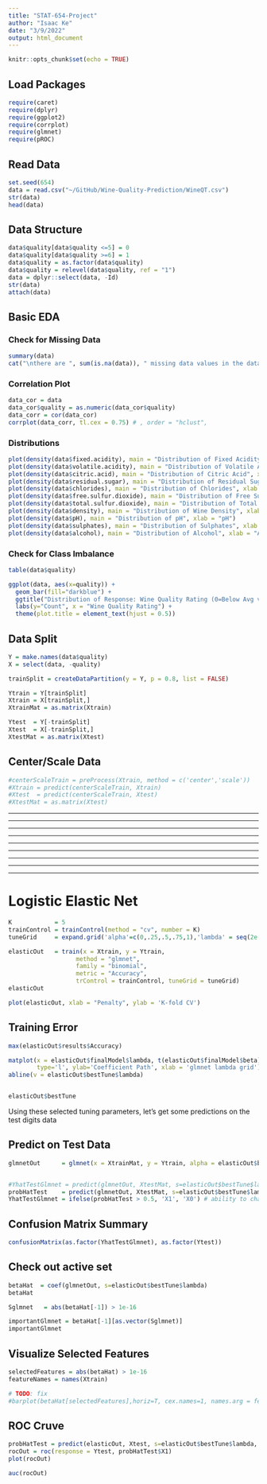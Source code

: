 ```yaml
---
title: "STAT-654-Project"
author: "Isaac Ke"
date: "3/9/2022"
output: html_document
---
```


```r
knitr::opts_chunk$set(echo = TRUE)

```

## Load Packages
```r
require(caret)
require(dplyr)
require(ggplot2)
require(corrplot)
require(glmnet)
require(pROC)
```

## Read Data
```r
set.seed(654)
data = read.csv("~/GitHub/Wine-Quality-Prediction/WineQT.csv")
str(data)
head(data)
```

## Data Structure
``` r
data$quality[data$quality <=5] = 0
data$quality[data$quality >=6] = 1
data$quality = as.factor(data$quality)
data$quality = relevel(data$quality, ref = "1")
data = dplyr::select(data, -Id)
str(data)
attach(data)
```

## Basic EDA
### Check for Missing Data
```r
summary(data)
cat("\nthere are ", sum(is.na(data)), " missing data values in the dataset")
```

### Correlation Plot
```r
data_cor = data
data_cor$quality = as.numeric(data_cor$quality)
data_corr = cor(data_cor)
corrplot(data_corr, tl.cex = 0.75) # , order = "hclust",
```

### Distributions
```r
plot(density(data$fixed.acidity), main = "Distribution of Fixed Acidity", xlab = "Fixed Acidity") 
plot(density(data$volatile.acidity), main = "Distribution of Volatile Acidity", xlab = "Volatile Acidity") 
plot(density(data$citric.acid), main = "Distribution of Citric Acid", xlab = "Citric Acid") 
plot(density(data$residual.sugar), main = "Distribution of Residual Sugar", xlab = "Residual Sugar") 
plot(density(data$chlorides), main = "Distribution of Chlorides", xlab = "Chlorides") 
plot(density(data$free.sulfur.dioxide), main = "Distribution of Free Sulfur Dioxide", xlab = "Free Sulfur Dioxide") 
plot(density(data$total.sulfur.dioxide), main = "Distribution of Total Sulfur Dioxide", xlab = "Total Sulfur Dioxide") 
plot(density(data$density), main = "Distribution of Wine Density", xlab = "Wine Density") 
plot(density(data$pH), main = "Distribution of pH", xlab = "pH") 
plot(density(data$sulphates), main = "Distribution of Sulphates", xlab = "Sulphates") 
plot(density(data$alcohol), main = "Distribution of Alcohol", xlab = "Alcohol") 
```

### Check for Class Imbalance
```r
table(data$quality)

ggplot(data, aes(x=quality)) + 
  geom_bar(fill="darkblue") + 
  ggtitle("Distribution of Response: Wine Quality Rating (0=Below Avg vs. 1=Above Avg)") +
  labs(y="Count", x = "Wine Quality Rating") +
  theme(plot.title = element_text(hjust = 0.5))

```


## Data Split
``` r
Y = make.names(data$quality)
X = select(data, -quality) 

trainSplit = createDataPartition(y = Y, p = 0.8, list = FALSE)

Ytrain = Y[trainSplit]
Xtrain = X[trainSplit,]
XtrainMat = as.matrix(Xtrain)

Ytest  = Y[-trainSplit]
Xtest  = X[-trainSplit,]
XtestMat = as.matrix(Xtest)
```

## Center/Scale Data
```r
#centerScaleTrain = preProcess(Xtrain, method = c('center','scale'))
#Xtrain = predict(centerScaleTrain, Xtrain)
#Xtest  = predict(centerScaleTrain, Xtest)
#XtestMat = as.matrix(Xtest)
```


**********************************************************************************
**********************************************************************************
**********************************************************************************
**********************************************************************************
**********************************************************************************
**********************************************************************************
**********************************************************************************
**********************************************************************************
**********************************************************************************


# Logistic Elastic Net
```r
K            = 5
trainControl = trainControl(method = "cv", number = K)
tuneGrid     = expand.grid('alpha'=c(0,.25,.5,.75,1),'lambda' = seq(2e-16, 1, length.out = 10))

elasticOut   = train(x = Xtrain, y = Ytrain,
                   method = "glmnet",
                   family = "binomial",
                   metric = "Accuracy",
                   trControl = trainControl, tuneGrid = tuneGrid)
elasticOut
```

```r
plot(elasticOut, xlab = "Penalty", ylab = 'K-fold CV')
```


## Training Error 
```r
max(elasticOut$results$Accuracy)
```

```r
matplot(x = elasticOut$finalModel$lambda, t(elasticOut$finalModel$beta),
        type='l', ylab='Coefficient Path', xlab = 'glmnet lambda grid')
abline(v = elasticOut$bestTune$lambda)


elasticOut$bestTune
```

Using these selected tuning parameters, let's get some predictions on the test digits data

## Predict on Test Data
```r
glmnetOut      = glmnet(x = XtrainMat, y = Ytrain, alpha = elasticOut$bestTune$alpha, family = 'binomial')


#YhatTestGlmnet = predict(glmnetOut, XtestMat, s=elasticOut$bestTune$lambda, type = 'class')
probHatTest    = predict(glmnetOut, XtestMat, s=elasticOut$bestTune$lambda, type = 'response')
YhatTestGlmnet = ifelse(probHatTest > 0.5, 'X1', 'X0') # ability to change treshold 

```


## Confusion Matrix Summary
```r
confusionMatrix(as.factor(YhatTestGlmnet), as.factor(Ytest))
```

## Check out active set
```r
betaHat  = coef(glmnetOut, s=elasticOut$bestTune$lambda)
betaHat

Sglmnet   = abs(betaHat[-1]) > 1e-16

importantGlmnet = betaHat[-1][as.vector(Sglmnet)]
importantGlmnet
```


## Visualize Selected Features
```r
selectedFeatures = abs(betaHat) > 1e-16
featureNames = names(Xtrain)

# TODO: fix
#barplot(betaHat[selectedFeatures],horiz=T, cex.names=1, names.arg = featureNames, xlab='Coefficient')
```

## ROC Cruve
```r
probHatTest = predict(elasticOut, Xtest, s=elasticOut$bestTune$lambda, type = 'prob')
rocOut = roc(response = Ytest, probHatTest$X1)
plot(rocOut)
```

```r
auc(rocOut)
```


